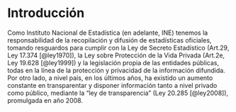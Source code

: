 # Introducción

Como Instituto Nacional de Estadística (en adelante, INE) tenemos la responsabilidad de la recopilación y difusión de estadísticas oficiales, tomando resguardos para cumplir con la Ley de Secreto Estadístico (Art.29, Ley 17.374 [@ley1970]), la Ley sobre Protección de la Vida Privada (Art.2e, Ley 19.628 [@ley1999]) y la legislación propia de las entidades públicas, todas en la línea de la protección y privacidad de la información difundida. Por otro lado, a nivel país, en los últimos años, ha existido un aumento constante en transparentar y disponer información tanto a nivel privado como público, mediante la "ley de transparencia" (Ley 20.285 [@ley2008]), promulgada en año 2008.

